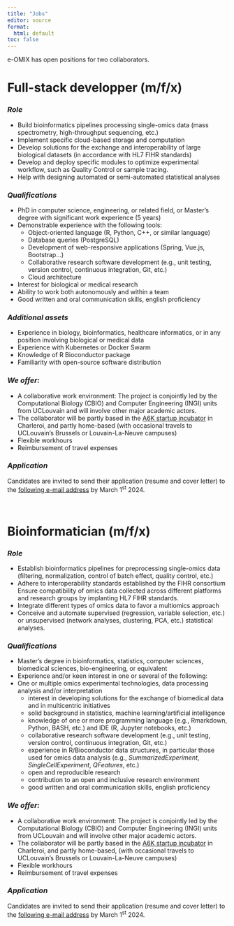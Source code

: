 ```yaml
---
title: "Jobs"
editor: source
format: 
  html: default
toc: false
---
```


e-OMIX has open positions for two collaborators.

# **Full-stack developper (m/f/x)**

### *Role*

-   Build bioinformatics pipelines processing single-omics data (mass spectrometry, high-throughput sequencing, etc.)
-   Implement specific cloud-based storage and computation
-   Develop solutions for the exchange and interoperability of large biological datasets (in accordance with HL7 FIHR standards)
-   Develop and deploy specific modules to optimize experimental workflow, such as Quality Control or sample tracing.
-   Help with designing automated or semi-automated statistical analyses

### *Qualifications*

-   PhD in computer science, engineering, or related field, or Master's degree with significant work experience (5 years)
-   Demonstrable experience with the following tools:
    -   Object-oriented language (R, Python, C++, or similar language)
    -   Database queries (PostgreSQL)
    -   Development of web-responsive applications (Spring, Vue.js, Bootstrap...)
    -   Collaborative research software development (e.g., unit testing, version control, continuous integration, Git, etc.)
    -   Cloud architecture
-   Interest for biological or medical research
-   Ability to work both autonomously and within a team
-   Good written and oral communication skills, english proficiency

### *Additional assets*

-   Experience in biology, bioinformatics, healthcare informatics, or in any position involving biological or medical data
-   Experience with Kubernetes or Docker Swarm
-   Knowledge of R Bioconductor package
-   Familiarity with open-source software distribution

### *We offer:*

-   A collaborative work environment: The project is conjointly led by the Computational Biology (CBIO) and Computer Engineering (INGI) units from UCLouvain and will involve other major academic actors.
-   The collaborator will be partly based in the [A6K startup incubator](https://www.a6k.be "A6K") in Charleroi, and partly home-based (with occasional travels to UCLouvain's Brussels or Louvain-La-Neuve campuses)
-   Flexible workhours
-   Reimbursement of travel expenses

### *Application*

Candidates are invited to send their application (resume and cover letter) to the [following e-mail address](mailto:contact@eomix.be) by March 1^st^ 2024.

\

# **Bioinformatician (m/f/x)**

### *Role*

-   Establish bioinformatics pipelines for preprocessing single-omics data (filtering, normalization, control of batch effect, quality control, etc.)
-   Adhere to interoperability standards established by the FIHR consortium Ensure compatibility of omics data collected across different platforms and research groups by implanting HL7 FIHR standards.
-   Integrate different types of omics data to favor a multiomics approach
-   Conceive and automate supervised (regression, variable selection, etc.) or unsupervised (network analyses, clustering, PCA, etc.) statistical analyses.

### *Qualifications*

-   Master's degree in bioinformatics, statistics, computer sciences, biomedical sciences, bio-engineering, or equivalent
-   Experience and/or keen interest in one or several of the following:
-   One or multiple omics experimental technologies, data processing analysis and/or interpretation
    -   interest in developing solutions for the exchange of biomedical data and in multicentric initiatives
    -   solid background in statistics, machine learning/artificial intelligence
    -   knowledge of one or more programming language (e.g., Rmarkdown, Python, BASH, etc.) and IDE (R, Jupyter notebooks, etc.)
    -   collaborative research software development (e.g., unit testing, version control, continuous integration, Git, etc.)
    -   experience in R/Bioconductor data structures, in particular those used for omics data analysis (e.g., *SummarizedExperiment*, *SingleCellExperiment*, *QFeatures*, etc.)
    -   open and reproducible research
    -   contribution to an open and inclusive research environment
    -   good written and oral communication skills, english proficiency

### *We offer:*

-   A collaborative work environment: The project is conjointly led by the Computational Biology (CBIO) and Computer Engineering (INGI) units from UCLouvain and will involve other major academic actors.
-   The collaborator will be partly based in the [A6K startup incubator](https://www.a6k.be "A6K") in Charleroi, and partly home-based, (with occasional travels to UCLouvain's Brussels or Louvain-La-Neuve campuses)
-   Flexible workhours
-   Reimbursement of travel expenses

### *Application*

Candidates are invited to send their application (resume and cover letter) to the [following e-mail address](mailto:contact@eomix.be) by March 1^st^ 2024.
